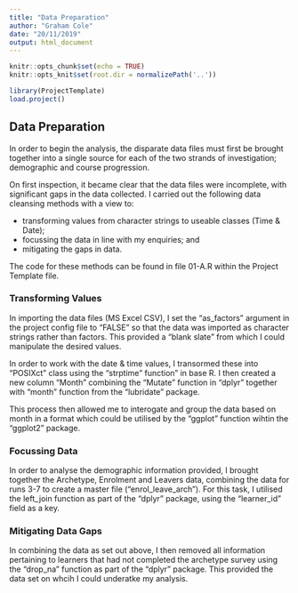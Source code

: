 ```yaml
---
title: "Data Preparation"
author: "Graham Cole"
date: "20/11/2019"
output: html_document
---
```


```r
knitr::opts_chunk$set(echo = TRUE)
knitr::opts_knit$set(root.dir = normalizePath('..'))
```

```r
library(ProjectTemplate)
load.project()  
```

## Data Preparation

In order to begin the analysis, the disparate data files must first be brought together into a single source for each of the two strands of investigation; demographic and course progression.  

On first inspection, it became clear that the data files were incomplete, with significant gaps in the data collected.  I carried out the following data cleansing methods with a view to:

* transforming values from character strings to useable classes (Time & Date); 
* focussing the data in line with my enquiries; and
* mitigating the gaps in data.


The code for these methods can be found in file 01-A.R within the Project Template file.  

### Transforming Values 

In importing the data files (MS Excel CSV), I set the "as_factors" argument in the project config file to "FALSE" so that the data was imported as character strings rather than factors.  This provided a "blank slate" from which I could manipulate the desired values.  

In order to work with the date & time values, I transormed these into "POSIXct" class using the "strptime" function" in base R.  I then created a new column "Month" combining the "Mutate" function in "dplyr" together with "month" function from the "lubridate" package.  

This process then allowed me to interogate and group the data based on month in a format which could be utilised by the "ggplot" function wihtin the "ggplot2" package.  

### Focussing Data 

In order to analyse the demographic information provided, I brought together the Archetype, Enrolment and Leavers data, combining the data for runs 3-7 to create a master file ("enrol_leave_arch").  For this task, I utilised the left_join function as part of the "dplyr" package, using the "learner_id" field as a key.  

### Mitigating Data Gaps 

In combining the data as set out above, I then removed all information pertaining to learners that had not completed the archetype survey using the "drop_na" function as part of the "dplyr" package.  This provided the data set on whcih I could underatke my analysis.  

